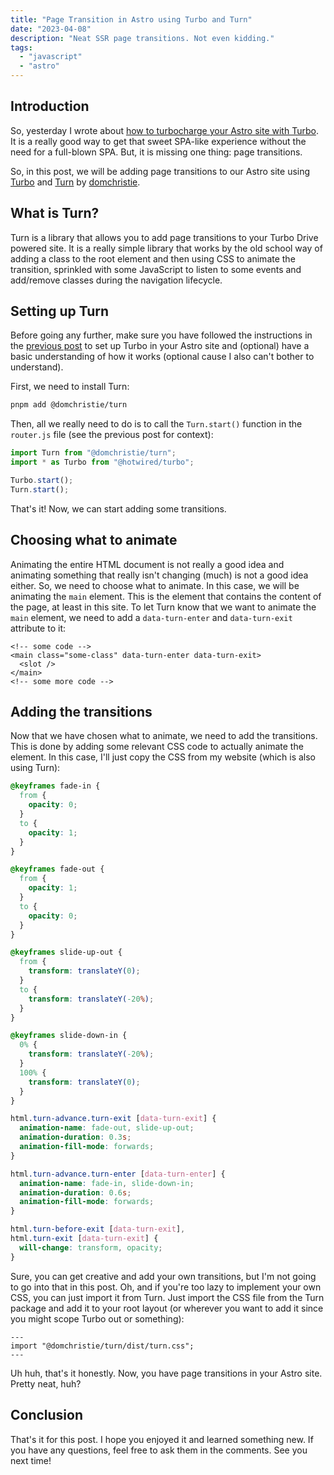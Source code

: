 ```yaml
---
title: "Page Transition in Astro using Turbo and Turn"
date: "2023-04-08"
description: "Neat SSR page transitions. Not even kidding."
tags:
  - "javascript"
  - "astro"
---
```


## Introduction

So, yesterday I wrote about [how to turbocharge your Astro site with Turbo](/posts/turbocharge-astro). It is a really
good way to get that sweet SPA-like experience without the need for a full-blown SPA. But, it is missing one thing: page transitions.

So, in this post, we will be adding page transitions to our Astro site using [Turbo](https://turbo.hotwired.dev/) and [Turn](https://github.com/domchristie/turn)
by [domchristie](https://github.com/domchristie).

## What is Turn?

Turn is a library that allows you to add page transitions to your Turbo Drive powered site. It is a really simple library that
works by the old school way of adding a class to the root element and then using CSS to animate the transition, sprinkled with
some JavaScript to listen to some events and add/remove classes during the navigation lifecycle.

## Setting up Turn

Before going any further, make sure you have followed the instructions in the [previous post](/posts/turbocharge-astro) to set up
Turbo in your Astro site and (optional) have a basic understanding of how it works (optional cause I also can't bother to understand).

First, we need to install Turn:

```bash
pnpm add @domchristie/turn
```

Then, all we really need to do is to call the `Turn.start()` function in the `router.js` file (see the previous post for context):

```js
import Turn from "@domchristie/turn";
import * as Turbo from "@hotwired/turbo";

Turbo.start();
Turn.start();
```

That's it! Now, we can start adding some transitions.

## Choosing what to animate

Animating the entire HTML document is not really a good idea and animating something that really isn't changing (much) is not a
good idea either. So, we need to choose what to animate. In this case, we will be animating the `main` element. This is the
element that contains the content of the page, at least in this site. To let Turn know that we want to animate the `main`
element, we need to add a `data-turn-enter` and `data-turn-exit` attribute to it:

```astro
<!-- some code -->
<main class="some-class" data-turn-enter data-turn-exit>
  <slot />
</main>
<!-- some more code -->
```

## Adding the transitions

Now that we have chosen what to animate, we need to add the transitions. This is done by adding some relevant CSS code to actually
animate the element. In this case, I'll just copy the CSS from my website (which is also using Turn):

```css
@keyframes fade-in {
  from {
    opacity: 0;
  }
  to {
    opacity: 1;
  }
}

@keyframes fade-out {
  from {
    opacity: 1;
  }
  to {
    opacity: 0;
  }
}

@keyframes slide-up-out {
  from {
    transform: translateY(0);
  }
  to {
    transform: translateY(-20%);
  }
}

@keyframes slide-down-in {
  0% {
    transform: translateY(-20%);
  }
  100% {
    transform: translateY(0);
  }
}

html.turn-advance.turn-exit [data-turn-exit] {
  animation-name: fade-out, slide-up-out;
  animation-duration: 0.3s;
  animation-fill-mode: forwards;
}

html.turn-advance.turn-enter [data-turn-enter] {
  animation-name: fade-in, slide-down-in;
  animation-duration: 0.6s;
  animation-fill-mode: forwards;
}

html.turn-before-exit [data-turn-exit],
html.turn-exit [data-turn-exit] {
  will-change: transform, opacity;
}
```

Sure, you can get creative and add your own transitions, but I'm not going to go into that in this post.
Oh, and if you're too lazy to implement your own CSS, you can just import it from Turn. Just import the CSS file from the
Turn package and add it to your root layout (or wherever you want to add it since you might scope Turbo out or something):

```astro
---
import "@domchristie/turn/dist/turn.css";
---
```

Uh huh, that's it honestly. Now, you have page transitions in your Astro site. Pretty neat, huh?

## Conclusion

That's it for this post. I hope you enjoyed it and learned something new. If you have any questions, feel free to ask them
in the comments. See you next time!
